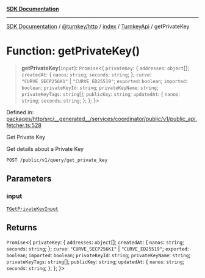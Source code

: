 [**SDK Documentation**](../../../../../../README.mdx)

***

[SDK Documentation](../../../../../../packages.mdx) / [@turnkey/http](../../../../README.mdx) / [index](../../../README.mdx) / [TurnkeyApi](../README.mdx) / getPrivateKey

# Function: getPrivateKey()

> **getPrivateKey**(`input`): `Promise`\<\{ `privateKey`: \{ `addresses`: `object`[]; `createdAt`: \{ `nanos`: `string`; `seconds`: `string`; \}; `curve`: `"CURVE_SECP256K1"` \| `"CURVE_ED25519"`; `exported`: `boolean`; `imported`: `boolean`; `privateKeyId`: `string`; `privateKeyName`: `string`; `privateKeyTags`: `string`[]; `publicKey`: `string`; `updatedAt`: \{ `nanos`: `string`; `seconds`: `string`; \}; \}; \}\>

Defined in: [packages/http/src/\_\_generated\_\_/services/coordinator/public/v1/public\_api.fetcher.ts:528](https://github.com/tkhq/sdk/blob/fd49bfe86475c8603b3eb385aa101efa36fa32fc/packages/http/src/__generated__/services/coordinator/public/v1/public_api.fetcher.ts#L528)

Get Private Key

Get details about a Private Key

`POST /public/v1/query/get_private_key`

## Parameters

### input

[`TGetPrivateKeyInput`](../type-aliases/TGetPrivateKeyInput.mdx)

## Returns

`Promise`\<\{ `privateKey`: \{ `addresses`: `object`[]; `createdAt`: \{ `nanos`: `string`; `seconds`: `string`; \}; `curve`: `"CURVE_SECP256K1"` \| `"CURVE_ED25519"`; `exported`: `boolean`; `imported`: `boolean`; `privateKeyId`: `string`; `privateKeyName`: `string`; `privateKeyTags`: `string`[]; `publicKey`: `string`; `updatedAt`: \{ `nanos`: `string`; `seconds`: `string`; \}; \}; \}\>
